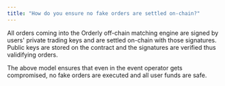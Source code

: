 ```yaml
---
title: "How do you ensure no fake orders are settled on-chain?"
---
```


All orders coming into the Orderly off-chain matching engine are signed by users' private trading keys and are settled on-chain with those signatures. Public keys are stored on the contract and the signatures are verified thus validifying orders.

The above model ensures that even in the event operator gets compromised, no fake orders are executed and all user funds are safe.